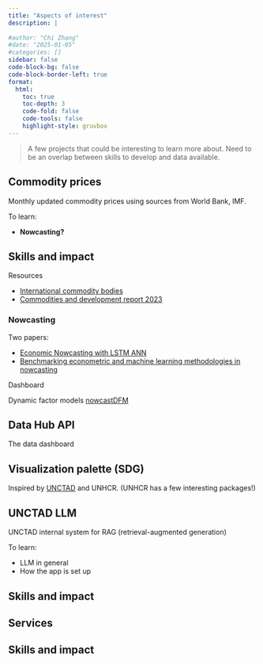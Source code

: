 ```yaml
---
title: "Aspects of interest"
description: |
  
#author: "Chi Zhang"
#date: "2025-01-05"
#categories: []
sidebar: false
code-block-bg: false
code-block-border-left: true
format: 
  html:
    toc: true
    toc-depth: 3
    code-fold: false
    code-tools: false
    highlight-style: gruvbox
---
```



> A few projects that could be interesting to learn more about. Need to be an overlap between skills to develop and data available. 

## Commodity prices

Monthly updated commodity prices using sources from World Bank, IMF. 

To learn:

* **Nowcasting?**

::: {.callout-note}
## Skills and impact

:::

Resources

* [International commodity bodies](https://unctad.org/topic/commodities/international-commodity-bodies)
* [Commodities and development report 2023](https://unctad.org/publication/commodities-and-development-report-2023)


### Nowcasting

Two papers: 

* [Economic Nowcasting with LSTM ANN](https://unctad.org/system/files/official-document/ser-rp-2021d5_en.pdf)
* [Benchmarking econometric and machine learning methodologies in nowcasting](https://unctad.org/publication/benchmarking-econometric-and-machine-learning-methodologies-nowcasting)

Dashboard

Dynamic factor models [nowcastDFM](https://github.com/dhopp1/nowcastDFM)



## Data Hub API

The data dashboard


## Visualization palette (SDG)

Inspired by [UNCTAD](https://unctadstat.unctad.org/EN/ProcessedFood.html) and UNHCR. (UNHCR has a few interesting packages!)




## UNCTAD LLM

UNCTAD internal system for RAG (retrieval-augmented generation)

To learn: 

* LLM in general
* How the app is set up 

::: {.callout-note}
## Skills and impact



:::




## Services



::: {.callout-note}
## Skills and impact

:::



